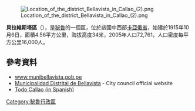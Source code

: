 {{coord|12.0624|S|77.1286|W|source:wikidata-and-enwiki-cat-tree_region:PE|display=title}}

[[Image:Location_of_the_district_Bellavista_in_Callao_(2).png|right]]

'''貝拉維斯塔區'''（{{lang-es|Distrito de Bellavista}}），是[[秘魯|秘魯]]的一個區，位於該國中西部[[卡亞俄省|卡亞俄省]]，始建於1915年10月6日，面積4.56平方公里，海拔高度34米，2005年人口72,761，人口密度每平方公里16,000人。

==參考資料==
* [http://www.munibellavista.gob.pe www.munibellavista.gob.pe] {{Wayback|url=http://www.munibellavista.gob.pe/ |date=20210211002029 }}
* [http://www.munibellavista.gob.pe Municipalidad Distrital de Bellavista] {{Wayback|url=http://www.munibellavista.gob.pe/ |date=20210211002029 }} - City council official website
* [https://web.archive.org/web/20060417192938/http://www.gmcweb.net/todocallao/index.htm Todo Callao (in Spanish)]

{{Peru-geo-stub}}
[[Category:秘魯行政區|Category:秘魯行政區]]